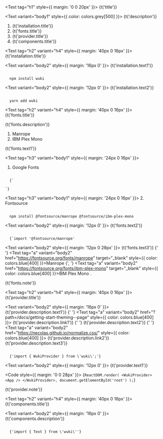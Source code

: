 

<Meta title="Getting Start/Installation" />

<Text tag="h1" style={{ margin: '0 0 20px' }}>
  {t('title')}
</Text>

<Text variant="body1" style={{ color: colors.grey[500] }}>
  {t('description')}
</Text>

<ol>
  <li>
    <Text tag="a" variant="body2" href="#test" style={{ color: colors.blue[400] }}>{t('installation.title')}</Text>
  </li>
  <li>
    <Text tag="a" variant="body2" href="#test" style={{ color: colors.blue[400] }}>{t('fonts.title')}</Text>
  </li>
  <li>
    <Text tag="a" variant="body2" href="#test" style={{ color: colors.blue[400] }}>{t('provider.title')}</Text>
  </li>
  <li>
    <Text tag="a" variant="body2" href="#test" style={{ color: colors.blue[400] }}>{t('components.title')}</Text>
  </li>
</ol>

<Text tag="h2" variant="h4" style={{ margin: '40px 0 16px' }}>
  {t('installation.title')}
</Text>

<Text variant="body2" style={{ margin: '16px 0' }}>
  {t('installation.text1')}
</Text>

<Code>
  npm install wuki
</Code>

<Text variant="body2" style={{ margin: '12px 0' }}>
  {t('installation.text2')}
</Text>

<Code>
  yarn add wuki
</Code>

<Text tag="h2" variant="h4" style={{ margin: '40px 0 16px' }}>
  {t('fonts.title')}
</Text>

<Text variant="body2">
  {t('fonts.description')}
</Text>

<ol style={{ margin: '16px 0' }}>
  <li>
    <Text tag="a" variant="body2" href="https://fonts.google.com/specimen/Manrope" target="_blank" style={{ color: colors.blue[400] }}>
      Manrope
    </Text>
  </li>
  <li>
    <Text tag="a" variant="body2" href="https://fonts.google.com/specimen/IBM+Plex+Mono?query=ibm+plex+mono" target="_blank" style={{ color: colors.blue[400] }}>
      IBM Plex Mono
    </Text>
  </li>
</ol>

<Text variant="body2">
  {t('fonts.text1')}
</Text>

<Text tag="h3" variant="body1" style={{ margin: '24px 0 16px' }}>
  1. Google Fonts
</Text>

<Code>
  {`<link rel="preconnect" href="https://fonts.googleapis.com">
<link rel="preconnect" href="https://fonts.gstatic.com" crossorigin>
<link rel="stylesheet" href="https://fonts.googleapis.com/css2?family=IBM+Plex+Mono&family=Manrope:wght@200;300;400;500;600;700;800&display=swap">`}
</Code>

<Text tag="h3" variant="body1" style={{ margin: '24px 0 16px' }}>
  2. Fontsource
</Text>

<Code>
  npm install @fontsource/manrope @fontsource/ibm-plex-mono
</Code>

<Text variant="body2" style={{ margin: '12px 0' }}>
  {t('fonts.text2')}
</Text>

<Code>
  {`import '@fontsource/manrope'
</Code>

<Text variant="body2" style={{ margin: '12px 0 28px' }}>
  {t('fonts.text3')}
  {' '}
  <Text tag="a" variant="body2" href="https://fontsource.org/fonts/manrope" target="_blank" style={{ color: colors.blue[400] }}>Manrope</Text>
  {', '}
  <Text tag="a" variant="body2" href="https://fontsource.org/fonts/ibm-plex-mono" target="_blank" style={{ color: colors.blue[400] }}>IBM Plex Mono</Text>
.
</Text>

<DocsNote>{t('fonts.note')}</DocsNote>

<Text tag="h2" variant="h4" style={{ margin: '40px 0 16px' }}>{t('provider.title')}</Text>

<Text variant="body2" style={{ margin: '16px 0' }}>
  {t('provider.description.text1')}
  {' '}
  <Text tag="a" variant="body2" href="?path=/docs/getting-start-theming--page" style={{ color: colors.blue[400] }}>
    {t('provider.description.link1')}
  </Text>
  {' '}
  {t('provider.description.text2')}
  {' '}
  <Text tag="a" variant="body2" href="https://necolas.github.io/normalize.css/" style={{ color: colors.blue[400] }}>
    {t('provider.description.link2')}
  </Text>
  {t('provider.description.text3')}
</Text>

<Code>
  {'import { WukiProvider } from \'wuki\';'}
</Code>

<Text variant="body2" style={{ margin: '12px 0' }}>
  {t('provider.text1')}
</Text>

<Code style={{ margin: '0 0 28px' }}>
{`ReactDOM.render(
  <WukiProvider>
    <App />
  </WukiProvider>,
  document.getElementById('root')
);`}
</Code>

<DocsNote type="important">
  {t('provider.note')}
</DocsNote>

<Text tag="h2" variant="h4" style={{ margin: '40px 0 16px' }}>
  {t('components.title')}
</Text>

<Text variant="body2" style={{ margin: '16px 0' }}>
  {t('components.description')}
</Text>

<Code>
  {'import { Text } from \'wuki\''}
</Code>
